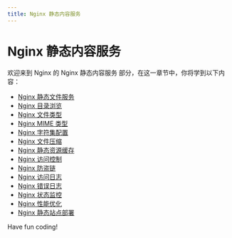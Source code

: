 ```yaml
---
title: Nginx 静态内容服务
---
```


# Nginx 静态内容服务

欢迎来到 Nginx 的 Nginx 静态内容服务 部分，在这一章节中，你将学到以下内容：

- [Nginx 静态文件服务](./0-nginx-static-file-service.mdx)
- [Nginx 目录浏览](./1-nginx-directory-browsing.mdx)
- [Nginx 文件类型](./2-nginx-file-type.mdx)
- [Nginx MIME 类型](./3-nginx-mime-type.mdx)
- [Nginx 字符集配置](./4-nginx-character-set-configuration.mdx)
- [Nginx 文件压缩](./5-nginx-file-compression.mdx)
- [Nginx 静态资源缓存](./6-nginx-static-resource-cache.mdx)
- [Nginx 访问控制](./7-nginx-access-control.mdx)
- [Nginx 防盗链](./8-nginx-anti-theft-chain.mdx)
- [Nginx 访问日志](./9-nginx-access-log.mdx)
- [Nginx 错误日志](./10-nginx-error-log.mdx)
- [Nginx 状态监控](./11-nginx-status-monitoring.mdx)
- [Nginx 性能优化](./12-nginx-performance-optimization.mdx)
- [Nginx 静态站点部署](./13-nginx-static-site-deployment.mdx)

Have fun coding!